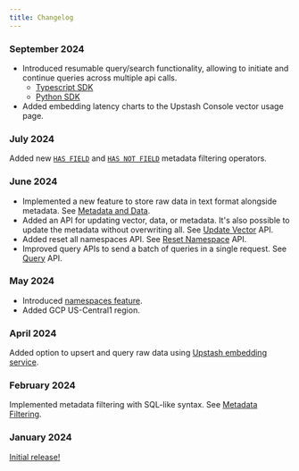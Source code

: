 ```yaml
---
title: Changelog
---
```


### September 2024

- Introduced resumable query/search functionality, allowing to initiate and continue queries across multiple api calls.
    * [Typescript SDK](../sdks/ts/commands/resumable-query)
    * [Python SDK](../sdks/py/example_calls/resumable-query)
- Added embedding latency charts to the Upstash Console vector usage page.

### July 2024

Added new [`HAS FIELD`](../features/filtering#has-field) and [`HAS NOT FIELD`](../features/filtering#has-not-field) metadata filtering operators.

### June 2024

- Implemented a new feature to store raw data in text format alongside metadata. See [Metadata and Data](../features/metadata#data).
- Added an API for updating vector, data, or metadata. It's also possible to update the metadata without overwriting all. 
See [Update Vector](../api/endpoints/update) API.
- Added reset all namespaces API. See [Reset Namespace](../api/endpoints/reset) API.
- Improved query APIs to send a batch of queries in a single request. See [Query](../api/endpoints/query) API.


### May 2024

- Introduced [namespaces feature](https://upstash.com/docs/vector/features/namespaces).
- Added GCP US-Central1 region.


### April 2024

Added option to upsert and query raw data using [Upstash embedding service](https://upstash.com/docs/vector/features/embeddingmodels).


### February 2024

Implemented metadata filtering with SQL-like syntax. See [Metadata Filtering](https://upstash.com/docs/vector/features/filtering).


### January 2024

[Initial release!](https://upstash.com/blog/introducing-vector-database) 


